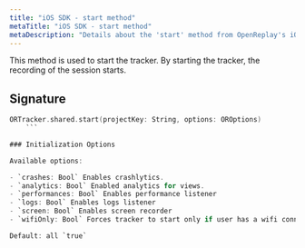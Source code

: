 ```yaml
---
title: "iOS SDK - start method"
metaTitle: "iOS SDK - start method"
metaDescription: "Details about the 'start' method from OpenReplay's iOS SDK"
---
```


This method is used to start the tracker. By starting the tracker, the recording of the session starts.

## Signature

```swift
ORTracker.shared.start(projectKey: String, options: OROptions)
	```

### Initialization Options

Available options:

- `crashes: Bool` Enables crashlytics.
- `analytics: Bool` Enabled analytics for views.
- `performances: Bool` Enables performance listener
- `logs: Bool` Enables logs listener
- `screen: Bool` Enables screen recorder
- `wifiOnly: Bool` Forces tracker to start only if user has a wifi connection

Default: all `true`

	